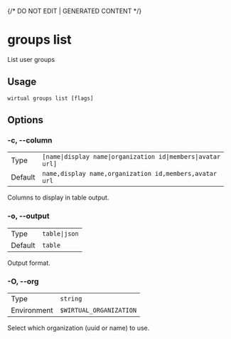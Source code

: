 {/* DO NOT EDIT | GENERATED CONTENT */}

# groups list

List user groups

## Usage

```console
wirtual groups list [flags]
```

## Options

### -c, --column

|         |                                                                         |
| ------- | ----------------------------------------------------------------------- |
| Type    | <code>[name\|display name\|organization id\|members\|avatar url]</code> |
| Default | <code>name,display name,organization id,members,avatar url</code>       |

Columns to display in table output.

### -o, --output

|         |                          |
| ------- | ------------------------ |
| Type    | <code>table\|json</code> |
| Default | <code>table</code>       |

Output format.

### -O, --org

|             |                                  |
| ----------- | -------------------------------- |
| Type        | <code>string</code>              |
| Environment | <code>$WIRTUAL_ORGANIZATION</code> |

Select which organization (uuid or name) to use.

